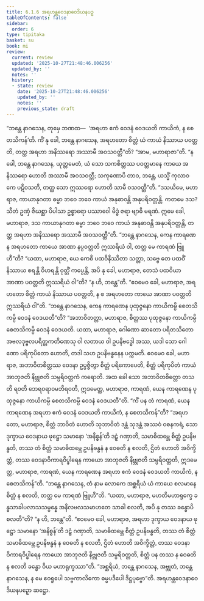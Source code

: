 ```yaml
---
title: 6.1.6 အရဟန္တဝေဒနာဝေဒိယနပဉှ
tableOfContents: false
sidebar:
  order: 6
type: tipitaka
basket: su
book: mi
review:
  current: review
  updated: '2025-10-27T21:48:46.006256'
  updated_by: ''
  notes: ''
  history:
  - state: review
    date: '2025-10-27T21:48:46.006256'
    updated_by: ''
    notes: ''
    previous_state: draft
---
```



<ReviewStatus review={frontmatter.review} showDetails={true} />

<HypothesisAnnotation frontmatter={frontmatter} />

<DynamicBreadcrumb />

<Division number="176" book="mi" e="ch" v="28">

<Paragraph number="1120" book="mi">
“ဘန္တေ နာဂသေန, တုမှေ ဘဏထ—  ‘အရဟာ ဧကံ ဝေဒနံ ဝေဒယတိ ကာယိကံ, န စေတသိကန်’တိ. ကိံ နု ခေါ, ဘန္တေ နာဂသေန, အရဟတော စိတ္တံ ယံ ကာယံ နိဿာယ ပဝတ္တတိ, တတ္ထ အရဟာ အနိဿရော အဿာမီ အဝသဝတ္တီ”တိ? “အာမ, မဟာရာဇာ”တိ. “န ခေါ, ဘန္တေ နာဂသေန, ယုတ္တမေတံ, ယံ သော သကစိတ္တဿ ပဝတ္တမာနေ ကာယေ အနိဿရော ဟောတိ အဿာမီ အဝသဝတ္တီ; သကုဏောပိ တာဝ, ဘန္တေ, ယသ္မိံ ကုလာဝကေ ပဋိဝသတိ, တတ္ထ သော ဣဿရော ဟောတိ သာမီ ဝသဝတ္တီ”တိ.
</Paragraph>

<Paragraph number="1121" book="mi">
“ဒသယိမေ, မဟာရာဇ, ကာယာနုဂတာ ဓမ္မာ ဘဝေ ဘဝေ ကာယံ အနုဓာဝန္တိ အနုပရိဝတ္တန္တိ. ကတမေ ဒသ? သီတံ ဥဏှံ ဇိဃစ္ဆာ ပိပါသာ ဥစ္စာရော ပဿာဝေါ မိဒ္ဓံ ဇရာ ဗျာဓိ မရဏံ. ဣမေ ခေါ, မဟာရာဇ, ဒသ ကာယာနုဂတာ ဓမ္မာ ဘဝေ ဘဝေ ကာယံ အနုဓာဝန္တိ အနုပရိဝတ္တန္တိ, တတ္ထ အရဟာ အနိဿရော အဿာမီ အဝသဝတ္တီ”တိ.
</Paragraph>

<Paragraph number="1122" book="mi">
“ဘန္တေ နာဂသေန, ကေန ကာရဏေန အရဟတော ကာယေ အာဏာ နပ္ပဝတ္တတိ ဣဿရိယံ ဝါ, တတ္ထ မေ ကာရဏံ ဗြူဟီ”တိ? “ယထာ, မဟာရာဇ, ယေ ကေစိ ပထဝိနိဿိတာ သတ္တာ, သဗ္ဗေ တေ ပထဝိံ နိဿာယ စရန္တိ ဝိဟရန္တိ ဝုတ္တိံ ကပ္ပေန္တိ, အပိ နု ခေါ, မဟာရာဇ, တေသံ ပထဝိယာ အာဏာ ပဝတ္တတိ ဣဿရိယံ ဝါ”တိ? “န ဟိ, ဘန္တေ”တိ. “ဧဝမေဝ ခေါ, မဟာရာဇ, အရဟတော စိတ္တံ ကာယံ နိဿာယ ပဝတ္တတိ, န စ အရဟတော ကာယေ အာဏာ ပဝတ္တတိ ဣဿရိယံ ဝါ”တိ.
</Paragraph>

<Paragraph number="1123" book="mi">
“ဘန္တေ နာဂသေန, ကေန ကာရဏေန ပုထုဇ္ဇနော ကာယိကမ္ပိ စေတသိကမ္ပိ ဝေဒနံ ဝေဒယတီ”တိ? “အဘာဝိတတ္တာ, မဟာရာဇ, စိတ္တဿ ပုထုဇ္ဇနော ကာယိကမ္ပိ စေတသိကမ္ပိ ဝေဒနံ ဝေဒယတိ. ယထာ, မဟာရာဇ, ဂေါဏော ဆာတော ပရိတသိတော အဗလဒုဗ္ဗလပရိတ္တကတိဏေသု ဝါ လတာယ ဝါ ဥပနိဗဒ္ဓေါ အဿ, ယဒါ သော ဂေါဏော ပရိကုပိတော ဟောတိ, တဒါ သဟ ဥပနိဗန္ဓနေန ပက္ကမတိ. ဧဝမေဝ ခေါ, မဟာရာဇ, အဘာဝိတစိတ္တဿ ဝေဒနာ ဥပ္ပဇ္ဇိတွာ စိတ္တံ ပရိကောပေတိ, စိတ္တံ ပရိကုပိတံ ကာယံ အာဘုဇတိ နိဗ္ဘုဇတိ သမ္ပရိဝတ္တကံ ကရောတိ. အထ ခေါ သော အဘာဝိတစိတ္တော တသတိ ရဝတိ ဘေရဝရာဝမဘိရဝတိ, ဣဒမေတ္ထ, မဟာရာဇ, ကာရဏံ, ယေန ကာရဏေန ပုထုဇ္ဇနော ကာယိကမ္ပိ စေတသိကမ္ပိ ဝေဒနံ ဝေဒယတီ”တိ.
</Paragraph>

<Paragraph number="1124" book="mi">
“ကိံ ပန တံ ကာရဏံ, ယေန ကာရဏေန အရဟာ ဧကံ ဝေဒနံ ဝေဒယတိ ကာယိကံ, န စေတသိကန်”တိ? “အရဟတော, မဟာရာဇ, စိတ္တံ ဘာဝိတံ ဟောတိ သုဘာဝိတံ ဒန္တံ သုဒန္တံ အဿဝံ ဝစနကရံ, သော ဒုက္ခာယ ဝေဒနာယ ဖုဋ္ဌော သမာနော ‘အနိစ္စန်’တိ ဒဠှံ ဂဏှာတိ, သမာဓိထမ္ဘေ စိတ္တံ ဥပနိဗန္ဓတိ, တဿ တံ စိတ္တံ သမာဓိထမ္ဘေ ဥပနိဗန္ဓနံ န ဝေဓတိ န စလတိ, ဌိတံ ဟောတိ အဝိက္ခိတ္တံ, တဿ ဝေဒနာဝိကာရဝိပ္ဖါရေန ကာယော အာဘုဇတိ နိဗ္ဘုဇတိ သမ္ပရိဝတ္တတိ, ဣဒမေတ္ထ, မဟာရာဇ, ကာရဏံ, ယေန ကာရဏေန အရဟာ ဧကံ ဝေဒနံ ဝေဒယတိ ကာယိကံ, န စေတသိကန်”တိ.
</Paragraph>

<Paragraph number="1125" book="mi">
“ဘန္တေ နာဂသေန, တံ နာမ လောကေ အစ္ဆရိယံ ယံ ကာယေ စလမာနေ စိတ္တံ န စလတိ, တတ္ထ မေ ကာရဏံ ဗြူဟီ”တိ. “ယထာ, မဟာရာဇ, မဟတိမဟာရုက္ခေ ခန္ဓသာခါပလာသသမ္ပန္နေ အနိလဗလသမာဟတေ သာခါ စလတိ, အပိ နု တဿ ခန္ဓောပိ စလတီ”တိ? “န ဟိ, ဘန္တေ”တိ. “ဧဝမေဝ ခေါ, မဟာရာဇ, အရဟာ ဒုက္ခာယ ဝေဒနာယ ဖုဋ္ဌော သမာနော ‘အနိစ္စန်’တိ ဒဠှံ ဂဏှာတိ, သမာဓိထမ္ဘေ စိတ္တံ ဥပနိဗန္ဓတိ, တဿ တံ စိတ္တံ သမာဓိထမ္ဘေ ဥပနိဗန္ဓနံ န ဝေဓတိ န စလတိ, ဌိတံ ဟောတိ အဝိက္ခိတ္တံ, တဿ ဝေဒနာဝိကာရဝိပ္ဖါရေန ကာယော အာဘုဇတိ နိဗ္ဘုဇတိ သမ္ပရိဝတ္တတိ, စိတ္တံ ပန တဿ န ဝေဓတိ န စလတိ ခန္ဓော ဝိယ မဟာရုက္ခဿာ”တိ. “အစ္ဆရိယံ, ဘန္တေ နာဂသေန, အဗ္ဘုတံ, ဘန္တေ နာဂသေန, န မေ ဧဝရူပေါ သဗ္ဗကာလိကော ဓမ္မပဒီပေါ ဒိဋ္ဌပုဗ္ဗော”တိ.

</Paragraph>
</Division>

<Paragraph number="1126" type="center" book="mi">
အရဟန္တဝေဒနာဝေဒိယနပဉှော ဆဋ္ဌော.
</Paragraph>